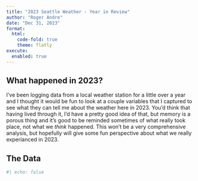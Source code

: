 ```yaml
---
title: "2023 Seattle Weather - Year in Review"
author: "Roger Andre"
date: "Dec 31, 2023"
format: 
  html:
    code-fold: true
    theme: flatly
execute: 
  enabled: true
---
```

  
## What happened in 2023?

I've been logging data from a local weather station for a little over a year and I thought it would be fun to look at a couple variables that I captured to see what they can tell me about the weather here in 2023.  You'd think that having lived through it, I'd have a pretty good idea of that, but memory is a porous thing and it's good to be reminded sometimes of what really took place, not what we *think* happened.  This won't be a very comprehensive analysis, but hopefully will give some fun perspective about what we really experianced in 2023.

## The Data



```r
#| echo: false
```